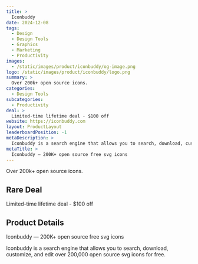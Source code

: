 ```yaml
---
title: >
  Iconbuddy
date: 2024-12-08
tags:
  - Design
  - Design Tools
  - Graphics
  - Marketing
  - Productivity
images:
  - /static/images/product/iconbuddy/og-image.png
logo: /static/images/product/iconbuddy/logo.png
summary: >
  Over 200k+ open source icons.
categories:
  - Design Tools
subcategories:
  - Productivity
deal: >
  Limited-time lifetime deal - $100 off
website: https://iconbuddy.com
layout: ProductLayout
leaderboardPosition: -1
metaDescription: >
  Iconbuddy is a search engine that allows you to search, download, customize, and edit over 200,000 open source svg icons for free.
metaTitle: >
  Iconbuddy — 200K+ open source free svg icons
---
```

Over 200k+ open source icons.

## Rare Deal

Limited-time lifetime deal - $100 off

## Product Details

Iconbuddy — 200K+ open source free svg icons

Iconbuddy is a search engine that allows you to search, download, customize, and edit over 200,000 open source svg icons for free.
